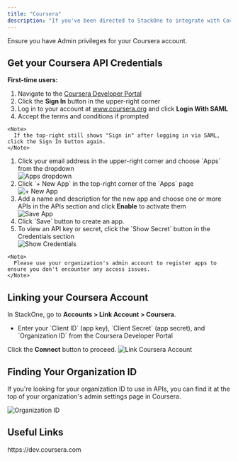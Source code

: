 ```yaml
---
title: "Coursera"
description: "If you've been directed to StackOne to integrate with Coursera, the following steps will help you understand the process and any necessary actions to configure successful integration."
---
```



<Warning>
  Ensure you have Admin privileges for your Coursera account.
</Warning>

## Get your Coursera API Credentials

<Steps>
  <Step title="Sign in to the Coursera Developer Portal">
    <b>First-time users:</b>
    <ol>
      <li>Navigate to the <a href="https://dev.coursera.com" target="_blank">Coursera Developer Portal</a></li>
      <li>Click the <b>Sign In</b> button in the upper-right corner</li> 
      <li>Log in to your account at <a href="https://www.coursera.org" target="_blank">www.coursera.org</a> and click <b>Login With SAML</b></li>
      <li>Accept the terms and conditions if prompted</li>
    </ol>
    
    <Note>
      If the top-right still shows "Sign in" after logging in via SAML, click the Sign In button again.
    </Note>
  </Step>

  <Step title="Register an App">
    <ol>
      <li>Click your email address in the upper-right corner and choose `Apps` from the dropdown</li>
      <Frame><img className='rounded-md' style={{ margin: '0 auto', border: '1px solid #efefef' }} alt="Apps dropdown" src="/images/coursera/image1.png" /></Frame>
      <li>Click `+ New App` in the top-right corner of the `Apps` page</li>
      <Frame><img className='rounded-md' style={{ margin: '0 auto', border: '1px solid #efefef' }} alt="+ New App" src="/images/coursera/image2.png" /></Frame>
      <li>Add a name and description for the new app and choose one or more APIs in the APIs section and click <b>Enable</b> to activate them</li>
      <Frame><img className='rounded-md' style={{ margin: '0 auto', border: '1px solid #efefef' }} alt="Save App" src="/images/coursera/image3.png" /></Frame>
      <li>Click `Save` button to create an app.</li>
      <li>To view an API key or secret, click the `Show Secret` button in the Credentials section</li>
      <Frame><img className='rounded-md' style={{ margin: '0 auto', border: '1px solid #efefef' }} alt="Show Credentials" src="/images/coursera/image4.png" /></Frame>
    </ol>
    
    <Note>
      Please use your organization's admin account to register apps to ensure you don't encounter any access issues.
    </Note>
  </Step>
</Steps>

## Linking your Coursera Account

<Steps>
  <Step title="Enter Credentials">
    In StackOne, go to <b>Accounts > Link Account > Coursera</b>.
    <ul>
      <li>Enter your `Client ID` (app key), `Client Secret` (app secret), and `Organization ID` from the Coursera Developer Portal</li>
    </ul>
    Click the <b>Connect</b> button to proceed.
    <Frame>
      <img className='rounded-md' style={{ margin: '0 auto', border: '1px solid #efefef' }} alt="Link Coursera Account" src="/images/coursera/image6.png" />
    </Frame>
  </Step>
</Steps>

## Finding Your Organization ID

If you're looking for your organization ID to use in APIs, you can find it at the top of your organization's admin settings page in Coursera.
<Frame><img className='rounded-md' style={{ margin: '0 auto', border: '1px solid #efefef' }} alt="Organization ID" src="/images/coursera/image5.png" /></Frame>

<IntegrationFooter />

## Useful Links
<Card title="Coursera Developer Portal" icon="link" href="https://dev.coursera.com">
    https://dev.coursera.com
</Card>
